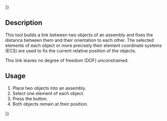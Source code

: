{{UnfinishedDocu{{#translation:}}}}
<languages/>
<translate>

<!--T:1-->
{{Docnav
|[[Assembly3_ConstraintAttachment|Attachment]]
|[[Assembly3_ConstraintAxial|Axial Alignment]]
|[[Assembly3_Workbench|Assembly3]]
|IconL=Assembly_ConstraintAttachment.svg‎‎
|IconR=Assembly_ConstraintAxial.svg
|IconC=Assembly3_workbench_icon.svg
}}

<!--T:2-->
{{GuiCommand
|Name=Assembly3 ConstraintAttachmentOffset
|Icon=Assembly_ConstraintAttachmentOffset.svg‎‎
|Workbenches=[[Assembly3_Workbench|Assembly3]]
}}

== Description == <!--T:3-->

<!--T:4-->
This tool builds a link between two objects of an assembly and fixes the distance between them and their orientation to each other. The selected elements of each object or more precisely their element coordinate systems (ECS) are used to fix the current relative position of the objects.

<!--T:5-->
This link leaves no degree of freedom (DOF) unconstrained.

== Usage == <!--T:6--> 

<!--T:7-->
# Place two objects into an assembly.
# Select one element of each object.
# Press the {{Button|[[Image:Assembly_ConstraintAttachmentOffset.svg‎‎|16px]] [[Assembly3_ConstraintAttachmentOffset|Create "AttachmentOffset" constraint]]}} button.
# Both objects remain at their position.


<!--T:8-->
{{Docnav
|[[Assembly3_ConstraintAttachment|Attachment]]
|[[Assembly3_ConstraintAxial|Axial Alignment]]
|[[Assembly3_Workbench|Assembly3]]
|IconL=Assembly_ConstraintAttachment.svg‎‎
|IconR=Assembly_ConstraintAxial.svg
|IconC=Assembly3_workbench_icon.svg
}}

</translate>
{{Userdocnavi{{#translation:}}}}